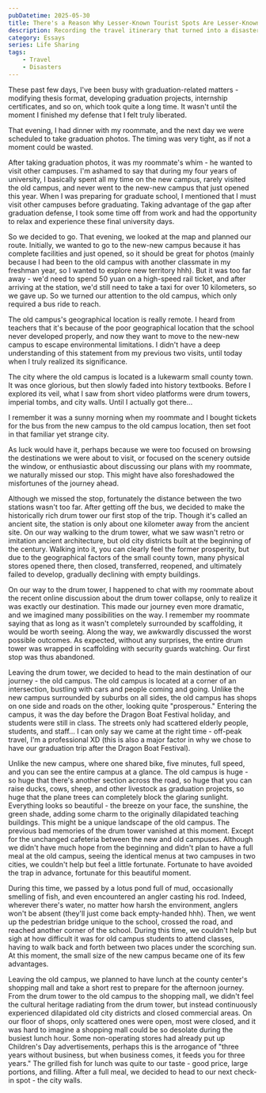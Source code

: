 ```yaml
---
pubDatetime: 2025-05-30
title: There's a Reason Why Lesser-Known Tourist Spots Are Lesser-Known
description: Recording the travel itinerary that turned into a disaster
category: Essays
series: Life Sharing
tags:
    - Travel
    - Disasters
---
```


These past few days, I've been busy with graduation-related matters - modifying thesis format, developing graduation projects, internship certificates, and so on, which took quite a long time. It wasn't until the moment I finished my defense that I felt truly liberated.

That evening, I had dinner with my roommate, and the next day we were scheduled to take graduation photos. The timing was very tight, as if not a moment could be wasted.

After taking graduation photos, it was my roommate's whim - he wanted to visit other campuses. I'm ashamed to say that during my four years of university, I basically spent all my time on the new campus, rarely visited the old campus, and never went to the new-new campus that just opened this year. When I was preparing for graduate school, I mentioned that I must visit other campuses before graduating. Taking advantage of the gap after graduation defense, I took some time off from work and had the opportunity to relax and experience these final university days.

So we decided to go. That evening, we looked at the map and planned our route. Initially, we wanted to go to the new-new campus because it has complete facilities and just opened, so it should be great for photos (mainly because I had been to the old campus with another classmate in my freshman year, so I wanted to explore new territory hhh). But it was too far away - we'd need to spend 50 yuan on a high-speed rail ticket, and after arriving at the station, we'd still need to take a taxi for over 10 kilometers, so we gave up. So we turned our attention to the old campus, which only required a bus ride to reach.

The old campus's geographical location is really remote. I heard from teachers that it's because of the poor geographical location that the school never developed properly, and now they want to move to the new-new campus to escape environmental limitations. I didn't have a deep understanding of this statement from my previous two visits, until today when I truly realized its significance.

The city where the old campus is located is a lukewarm small county town. It was once glorious, but then slowly faded into history textbooks. Before I explored its veil, what I saw from short video platforms were drum towers, imperial tombs, and city walls. Until I actually got there...

I remember it was a sunny morning when my roommate and I bought tickets for the bus from the new campus to the old campus location, then set foot in that familiar yet strange city.

As luck would have it, perhaps because we were too focused on browsing the destinations we were about to visit, or focused on the scenery outside the window, or enthusiastic about discussing our plans with my roommate, we naturally missed our stop. This might have also foreshadowed the misfortunes of the journey ahead.

Although we missed the stop, fortunately the distance between the two stations wasn't too far. After getting off the bus, we decided to make the historically rich drum tower our first stop of the trip. Though it's called an ancient site, the station is only about one kilometer away from the ancient site. On our way walking to the drum tower, what we saw wasn't retro or imitation ancient architecture, but old city districts built at the beginning of the century. Walking into it, you can clearly feel the former prosperity, but due to the geographical factors of the small county town, many physical stores opened there, then closed, transferred, reopened, and ultimately failed to develop, gradually declining with empty buildings.

On our way to the drum tower, I happened to chat with my roommate about the recent online discussion about the drum tower collapse, only to realize it was exactly our destination. This made our journey even more dramatic, and we imagined many possibilities on the way. I remember my roommate saying that as long as it wasn't completely surrounded by scaffolding, it would be worth seeing. Along the way, we awkwardly discussed the worst possible outcomes. As expected, without any surprises, the entire drum tower was wrapped in scaffolding with security guards watching. Our first stop was thus abandoned.

Leaving the drum tower, we decided to head to the main destination of our journey - the old campus. The old campus is located at a corner of an intersection, bustling with cars and people coming and going. Unlike the new campus surrounded by suburbs on all sides, the old campus has shops on one side and roads on the other, looking quite "prosperous." Entering the campus, it was the day before the Dragon Boat Festival holiday, and students were still in class. The streets only had scattered elderly people, students, and staff... I can only say we came at the right time - off-peak travel, I'm a professional XD (this is also a major factor in why we chose to have our graduation trip after the Dragon Boat Festival).

Unlike the new campus, where one shared bike, five minutes, full speed, and you can see the entire campus at a glance. The old campus is huge - so huge that there's another section across the road, so huge that you can raise ducks, cows, sheep, and other livestock as graduation projects, so huge that the plane trees can completely block the glaring sunlight. Everything looks so beautiful - the breeze on your face, the sunshine, the green shade, adding some charm to the originally dilapidated teaching buildings. This might be a unique landscape of the old campus. The previous bad memories of the drum tower vanished at this moment. Except for the unchanged cafeteria between the new and old campuses. Although we didn't have much hope from the beginning and didn't plan to have a full meal at the old campus, seeing the identical menus at two campuses in two cities, we couldn't help but feel a little fortunate. Fortunate to have avoided the trap in advance, fortunate for this beautiful moment.

During this time, we passed by a lotus pond full of mud, occasionally smelling of fish, and even encountered an angler casting his rod. Indeed, wherever there's water, no matter how harsh the environment, anglers won't be absent (they'll just come back empty-handed hhh). Then, we went up the pedestrian bridge unique to the school, crossed the road, and reached another corner of the school. During this time, we couldn't help but sigh at how difficult it was for old campus students to attend classes, having to walk back and forth between two places under the scorching sun. At this moment, the small size of the new campus became one of its few advantages.

Leaving the old campus, we planned to have lunch at the county center's shopping mall and take a short rest to prepare for the afternoon journey. From the drum tower to the old campus to the shopping mall, we didn't feel the cultural heritage radiating from the drum tower, but instead continuously experienced dilapidated old city districts and closed commercial areas. On our floor of shops, only scattered ones were open, most were closed, and it was hard to imagine a shopping mall could be so desolate during the busiest lunch hour. Some non-operating stores had already put up Children's Day advertisements, perhaps this is the arrogance of "three years without business, but when business comes, it feeds you for three years." The grilled fish for lunch was quite to our taste - good price, large portions, and filling. After a full meal, we decided to head to our next check-in spot - the city walls. 